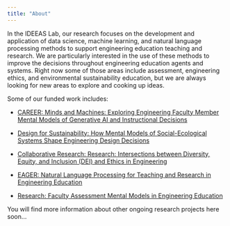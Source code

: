 ```yaml
---
title: "About"
---
```


In the IDEEAS Lab, our research focuses on the development and application of data science, machine learning, and natural language processing methods to support engineering education teaching and research. We are particularly interested in the use of these methods to improve the decisions throughout engineering education agents and systems. Right now some of those areas include assessment, engineering ethics, and environmental sustainability education, but we are always looking for new areas to explore and cooking up ideas.

Some of our funded work includes:

* [CAREER: Minds and Machines: Exploring Engineering Faculty Member Mental Models of Generative AI and Instructional Decisions](https://www.nsf.gov/awardsearch/showAward?AWD_ID=2339702&HistoricalAwards=false)

* [Design for Sustainability: How Mental Models of Social-Ecological Systems Shape Engineering Design Decisions](https://www.nsf.gov/awardsearch/showAward?AWD_ID=2300977&HistoricalAwards=false) 

* [Collaborative Research: Research: Intersections between Diversity, Equity, and Inclusion (DEI) and Ethics in Engineering](https://www.nsf.gov/awardsearch/showAward?AWD_ID=2027486&HistoricalAwards=false)

* [EAGER: Natural Language Processing for Teaching and Research in Engineering Education](https://www.nsf.gov/awardsearch/showAward?AWD_ID=2107008&HistoricalAwards=false)

* [Research: Faculty Assessment Mental Models in Engineering Education](https://www.nsf.gov/awardsearch/showAward?AWD_ID=2113631&HistoricalAwards=false)


You will find more information about other ongoing research projects here soon...